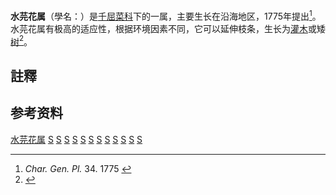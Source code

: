{{noteTA|G1 = TO}}
{{Automatic Taxobox
| taxon = Pemphis
| image = Pemphis_acidula_bushes.jpg
| image_caption =[[留尼旺岛|留尼旺岛]]海岸的[[水芫花|水芫花]]
| authority = [[约翰·莱因霍尔德·福斯特|约翰·莱因霍尔德·福斯特]] & [[约翰·乔治·亚当·福斯特|约翰·乔治·亚当·福斯特]]<ref name=ipni1>{{cite web |url=http://www.ipni.org:80/ipni/idPlantNameSearch.do?id=77775-3 |title=Plant name details for ''Pemphis'' |work=[[国际植物名称索引|国际植物名称索引]] |accessdate=November 21, 2009 |archive-date=2017-11-09 |archive-url=https://web.archive.org/web/20171109191327/http://www.ipni.org/ipni/idPlantNameSearch.do?id=77775-3 |dead-url=no }}</ref>
}}
'''水芫花属'''{{notetag|1={{標音|字=芫|注音=ㄩㄢˊ |拼音=yuán |同音字=元}}}}（學名：{{lang|la|''Pemphis''}}）是[[千屈菜科|千屈菜科]]下的一属，主要生长在沿海地区，1775年提出<ref name=ipni2>''Char. Gen. Pl.'' 34. 1775 {{cite web |url=http://www.ipni.org:80/ipni/idPlantNameSearch.do?id=554064-1 |title=Plant Name Details for ''Pemphis acidula'' |work=IPNI |accessdate=November 21, 2009 |archive-date=2017-11-09 |archive-url=https://web.archive.org/web/20171109191312/http://www.ipni.org/ipni/idPlantNameSearch.do?id=554064-1 |dead-url=no }}</ref>。水芫花属有极高的适应性，根据环境因素不同，它可以延伸枝条，生长为[[灌木|灌木]]或矮[[树|树]]<ref name=fao>{{cite book |title=Mangrove Guidebook for Southeast Asia |author=Wim Giesen |coauthors=Stephan Wulffraat, Max Zieren, Liesbeth Scholten |chapter=Part 2: Description - Trees & shrubs |publisher=FAO, Regional Office for Asia and the Pacific; Wetlands International |year=2006 |ISBN=974-7946-85-8 |location=Bangkok |url=http://www.fao.org/docrep/010/ag132e/ag132e00.htm |accessdate=November 21, 2009 |archive-date=2011-07-29 |archive-url=https://web.archive.org/web/20110729205819/http://www.fao.org/docrep/010/ag132e/ag132e00.htm |dead-url=no }}</ref>。

==註釋==
{{notefoot}}

== 参考资料==
{{reflist}}
{{Taxonbar|from=Q3310464}}

[[Category:水芫花属|]]
[[Category:千屈菜科|S]]
[[Category:澳洲植物|S]]
[[Category:中国植物|S]]
[[Category:印度植物|S]]
[[Category:印度尼西亚植物|S]]
[[Category:馬來西亞植物|S]]
[[Category:巴布亚新几内亚植物|S]]
[[Category:菲律宾植物|S]]
[[Category:塞舌尔植物|S]]
[[Category:新加坡植物|S]]
[[Category:坦桑尼亚植物|S]]
[[Category:泰国植物|S]]